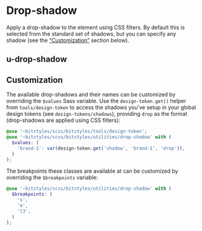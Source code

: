 
<Meta title="Utilities/drop-shadow/Overview" />

# Drop-shadow

Apply a drop-shadow to the element using CSS filters. By default this is selected from the standard set of shadows, but you can specify any shadow (see the [“Customization”](#customization) section below).

## u-drop-shadow

<Canvas isColumn>
  <Story id="utilities-drop-shadow--brand-1" />
</Canvas>

## Customization

The available drop-shadows and their names can be customized by overriding the `$values` Sass variable. Use the `design-token.get()` helper from `tools/design-token` to access the shadows you’ve setup in your global design tokens (see `design-tokens/shadows`), providing `drop` as the format (drop-shadows are applied using CSS filters):

```scss
@use '~bitstyles/scss/bitstyles/tools/design-token';
@use '~bitstyles/scss/bitstyles/utilities/drop-shadow' with (
  $values: (
    'brand-1': var(design-token.get('shadow', 'brand-1', 'drop')),
  )
);
```

The breakpoints these classes are available at can be customized by overriding the `$breakpoints` variable:

```scss
@use '~bitstyles/scss/bitstyles/utilities/drop-shadow' with (
  $breakpoints: (
    's',
    'm',
    'l3',
  )
);
```
